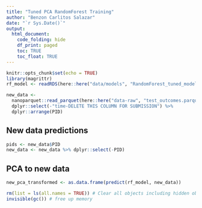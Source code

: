 ```yaml
---
title: "Tuned PCA RandomForest Training"
author: "Benzon Carlitos Salazar"
date: "`r Sys.Date()`"
output: 
  html_document:
    code_folding: hide
    df_print: paged
    toc: TRUE
    toc_float: TRUE
---
```


<style>
.main-container {
    width: 95%;
    max-width: unset;
}
</style>

```r
knitr::opts_chunk$set(echo = TRUE)
library(magrittr)
rf_model <- readRDS(here::here("data/models", "RandomForest_tuned_model.rds"))

new_data <- 
  nanoparquet::read_parquet(here::here("data-raw", "test_outcomes.parquet")) %>%
  dplyr::select(-"time-DELETE THIS COLUMN FOR SUBMISSION") %>%
  dplyr::arrange(PID)
```

## New data predictions

```r
pids <- new_data$PID
new_data <- new_data %>% dplyr::select(-PID)
```

## PCA to new data

```r
new_pca_transformed <- as.data.frame(predict(rf_model, new_data))
```

```r

rm(list = ls(all.names = TRUE)) # Clear all objects including hidden objects
invisible(gc()) # free up memory
```
